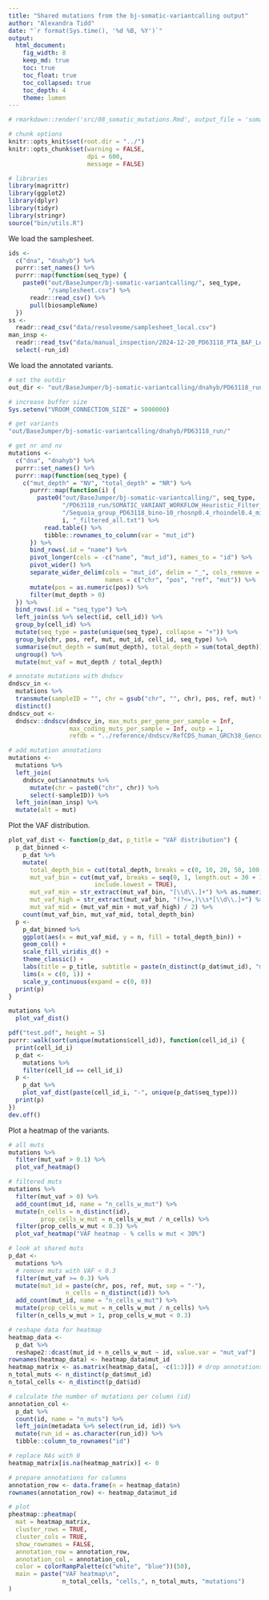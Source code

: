 ```yaml
---
title: "Shared mutations from the bj-somatic-variantcalling output"
author: "Alexandra Tidd"
date: "`r format(Sys.time(), '%d %B, %Y')`"
output:
  html_document:
    fig_width: 8
    keep_md: true
    toc: true
    toc_float: true
    toc_collapsed: true
    toc_depth: 4
    theme: lumen
---
```


```r
# rmarkdown::render('src/08_somatic_mutations.Rmd', output_file = 'somatic_mutations.html', output_dir = 'out/analysis/')

# chunk options
knitr::opts_knit$set(root.dir = "../")
knitr::opts_chunk$set(warning = FALSE,
                      dpi = 600,
                      message = FALSE)

# libraries
library(magrittr)
library(ggplot2)
library(dplyr)
library(tidyr)
library(stringr)
source("bin/utils.R")
```

We load the samplesheet.

```r
ids <-
  c("dna", "dnahyb") %>%
  purrr::set_names() %>%
  purrr::map(function(seq_type) {
    paste0("out/BaseJumper/bj-somatic-variantcalling/", seq_type,
           "/samplesheet.csv") %>%
      readr::read_csv() %>%
      pull(biosampleName)
  })
ss <-
  readr::read_csv("data/resolveome/samplesheet_local.csv")
man_insp <-
  readr::read_tsv("data/manual_inspection/2024-12-20_PD63118_PTA_BAF_LoH_CellType_Mut_Summary.tsv") %>%
  select(-run_id)
```

We load the annotated variants.

```r
# set the outdir
out_dir <- "out/BaseJumper/bj-somatic-variantcalling/dnahyb/PD63118_run/"

# increase buffer size
Sys.setenv("VROOM_CONNECTION_SIZE" = 5000000)

# get variants
"out/BaseJumper/bj-somatic-variantcalling/dnahyb/PD63118_run/"

# get nr and nv
mutations <-
  c("dna", "dnahyb") %>%
  purrr::set_names() %>%
  purrr::map(function(seq_type) {
    c("mut_depth" = "NV", "total_depth" = "NR") %>%
      purrr::map(function(i) {
        paste0("out/BaseJumper/bj-somatic-variantcalling/", seq_type,
               "/PD63118_run/SOMATIC_VARIANT_WORKFLOW_Heuristic_Filter_SEQUOIA", 
               "/Sequoia_group_PD63118_bino-10_rhosnp0.4_rhoindel0.4_mincov10_maxcov500_both_",
               i, "_filtered_all.txt") %>%
          read.table() %>%
          tibble::rownames_to_column(var = "mut_id")
      }) %>%
      bind_rows(.id = "name") %>%
      pivot_longer(cols = -c("name", "mut_id"), names_to = "id") %>%
      pivot_wider() %>%
      separate_wider_delim(cols = "mut_id", delim = "_", cols_remove = FALSE,
                           names = c("chr", "pos", "ref", "mut")) %>%
      mutate(pos = as.numeric(pos)) %>%
      filter(mut_depth > 0)
  }) %>%
  bind_rows(.id = "seq_type") %>%
  left_join(ss %>% select(id, cell_id)) %>%
  group_by(cell_id) %>%
  mutate(seq_type = paste(unique(seq_type), collapse = "+")) %>%
  group_by(chr, pos, ref, mut, mut_id, cell_id, seq_type) %>%
  summarise(mut_depth = sum(mut_depth), total_depth = sum(total_depth)) %>%
  ungroup() %>%
  mutate(mut_vaf = mut_depth / total_depth)

# annotate mutations with dndscv
dndscv_in <-
  mutations %>%
  transmute(sampleID = "", chr = gsub("chr", "", chr), pos, ref, mut) %>%
  distinct()
dndscv_out <-
  dndscv::dndscv(dndscv_in, max_muts_per_gene_per_sample = Inf,
                 max_coding_muts_per_sample = Inf, outp = 1,
                 refdb = "../reference/dndscv/RefCDS_human_GRCh38_GencodeV18_recommended.rda")

# add mutation annotations
mutations <-
  mutations %>%
  left_join(
    dndscv_out$annotmuts %>%
      mutate(chr = paste0("chr", chr)) %>%
      select(-sampleID)) %>%
  left_join(man_insp) %>%
  mutate(alt = mut)
```

Plot the VAF distribution.

```r
plot_vaf_dist <- function(p_dat, p_title = "VAF distribution") {
  p_dat_binned <-
    p_dat %>%
    mutate(
      total_depth_bin = cut(total_depth, breaks = c(0, 10, 20, 50, 100, Inf), labels = c("<10", "10–20", "20–50", "50–100", ">100")),
      mut_vaf_bin = cut(mut_vaf, breaks = seq(0, 1, length.out = 30 + 1),
                        include.lowest = TRUE),
      mut_vaf_min = str_extract(mut_vaf_bin, "[\\d\\.]+") %>% as.numeric(),
      mut_vaf_high = str_extract(mut_vaf_bin, "(?<=,)\\s*[\\d\\.]+") %>% as.numeric(),
      mut_vaf_mid = (mut_vaf_min + mut_vaf_high) / 2) %>%
    count(mut_vaf_bin, mut_vaf_mid, total_depth_bin)
  p <-
    p_dat_binned %>%
    ggplot(aes(x = mut_vaf_mid, y = n, fill = total_depth_bin)) +
    geom_col() +
    scale_fill_viridis_d() +
    theme_classic() +
    labs(title = p_title, subtitle = paste(n_distinct(p_dat$mut_id), "mutations")) +
    lims(x = c(0, 1)) +
    scale_y_continuous(expand = c(0, 0))
  print(p)
}

mutations %>%
  plot_vaf_dist()

pdf("test.pdf", height = 5)
purrr::walk(sort(unique(mutations$cell_id)), function(cell_id_i) {
  print(cell_id_i)
  p_dat <-
    mutations %>%
    filter(cell_id == cell_id_i)
  p <-
    p_dat %>%
    plot_vaf_dist(paste(cell_id_i, "-", unique(p_dat$seq_type)))
  print(p)
})
dev.off()
```

Plot a heatmap of the variants.

```r
# all muts
mutations %>%
  filter(mut_vaf > 0.1) %>%
  plot_vaf_heatmap()

# filtered muts
mutations %>%
  filter(mut_vaf > 0) %>%
  add_count(mut_id, name = "n_cells_w_mut") %>%
  mutate(n_cells = n_distinct(id),
         prop_cells_w_mut = n_cells_w_mut / n_cells) %>%
  filter(prop_cells_w_mut < 0.3) %>%
  plot_vaf_heatmap("VAF heatmap - % cells w mut < 30%")

# look at shared muts
p_dat <-
  mutations %>%
  # remove muts with VAF < 0.3
  filter(mut_vaf >= 0.3) %>%
  mutate(mut_id = paste(chr, pos, ref, mut, sep = "-"),
                n_cells = n_distinct(id)) %>%
  add_count(mut_id, name = "n_cells_w_mut") %>%
  mutate(prop_cells_w_mut = n_cells_w_mut / n_cells) %>%
  filter(n_cells_w_mut > 1, prop_cells_w_mut < 0.3)

# reshape data for heatmap
heatmap_data <-
  p_dat %>%
  reshape2::dcast(mut_id + n_cells_w_mut ~ id, value.var = "mut_vaf")
rownames(heatmap_data) <- heatmap_data$mut_id
heatmap_matrix <- as.matrix(heatmap_data[, -c(1:3)]) # drop annotations
n_total_muts <- n_distinct(p_dat$mut_id)
n_total_cells <- n_distinct(p_dat$id)

# calculate the number of mutations per column (id)
annotation_col <-
  p_dat %>%
  count(id, name = "n_muts") %>%
  left_join(metadata %>% select(run_id, id)) %>%
  mutate(run_id = as.character(run_id)) %>%
  tibble::column_to_rownames("id")

# replace NAs with 0
heatmap_matrix[is.na(heatmap_matrix)] <- 0

# prepare annotations for columns
annotation_row <- data.frame(n = heatmap_data$n)
rownames(annotation_row) <- heatmap_data$mut_id

# plot
pheatmap::pheatmap(
  mat = heatmap_matrix,
  cluster_rows = TRUE,
  cluster_cols = TRUE,
  show_rownames = FALSE,
  annotation_row = annotation_row,
  annotation_col = annotation_col,
  color = colorRampPalette(c("white", "blue"))(50),
  main = paste("VAF heatmap\n",
               n_total_cells, "cells,", n_total_muts, "mutations")
)
```
